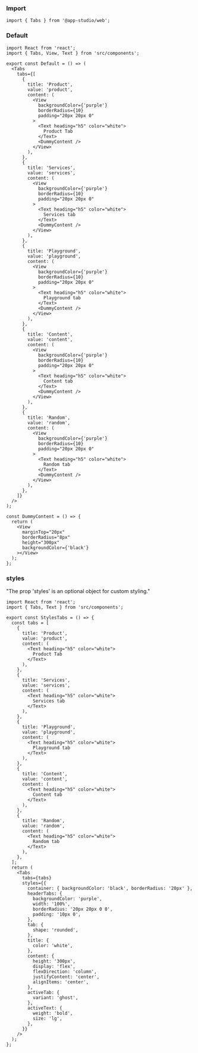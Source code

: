 ### **Import**

```tsx static
import { Tabs } from '@app-studio/web';
```

### **Default**

```tsx
import React from 'react';
import { Tabs, View, Text } from 'src/components';

export const Default = () => (
  <Tabs
    tabs={[
      {
        title: 'Product',
        value: 'product',
        content: (
          <View
            backgroundColor={'purple'}
            borderRadius={10}
            padding="20px 20px 0"
          >
            <Text heading="h5" color="white">
              Product Tab
            </Text>
            <DummyContent />
          </View>
        ),
      },
      {
        title: 'Services',
        value: 'services',
        content: (
          <View
            backgroundColor={'purple'}
            borderRadius={10}
            padding="20px 20px 0"
          >
            <Text heading="h5" color="white">
              Services tab
            </Text>
            <DummyContent />
          </View>
        ),
      },
      {
        title: 'Playground',
        value: 'playground',
        content: (
          <View
            backgroundColor={'purple'}
            borderRadius={10}
            padding="20px 20px 0"
          >
            <Text heading="h5" color="white">
              Playground tab
            </Text>
            <DummyContent />
          </View>
        ),
      },
      {
        title: 'Content',
        value: 'content',
        content: (
          <View
            backgroundColor={'purple'}
            borderRadius={10}
            padding="20px 20px 0"
          >
            <Text heading="h5" color="white">
              Content tab
            </Text>
            <DummyContent />
          </View>
        ),
      },
      {
        title: 'Random',
        value: 'random',
        content: (
          <View
            backgroundColor={'purple'}
            borderRadius={10}
            padding="20px 20px 0"
          >
            <Text heading="h5" color="white">
              Random tab
            </Text>
            <DummyContent />
          </View>
        ),
      },
    ]}
  />
);

const DummyContent = () => {
  return (
    <View
      marginTop="20px"
      borderRadius="8px"
      height="300px"
      backgroundColor={'black'}
    ></View>
  );
};
```

### **styles**

"The prop 'styles' is an optional object for custom styling."

```tsx
import React from 'react';
import { Tabs, Text } from 'src/components';

export const StylesTabs = () => {
  const tabs = [
    {
      title: 'Product',
      value: 'product',
      content: (
        <Text heading="h5" color="white">
          Product Tab
        </Text>
      ),
    },
    {
      title: 'Services',
      value: 'services',
      content: (
        <Text heading="h5" color="white">
          Services tab
        </Text>
      ),
    },
    {
      title: 'Playground',
      value: 'playground',
      content: (
        <Text heading="h5" color="white">
          Playground tab
        </Text>
      ),
    },
    {
      title: 'Content',
      value: 'content',
      content: (
        <Text heading="h5" color="white">
          Content tab
        </Text>
      ),
    },
    {
      title: 'Random',
      value: 'random',
      content: (
        <Text heading="h5" color="white">
          Random tab
        </Text>
      ),
    },
  ];
  return (
    <Tabs
      tabs={tabs}
      styles={{
        container: { backgroundColor: 'black', borderRadius: '20px' },
        headerTabs: {
          backgroundColor: 'purple',
          width: '100%',
          borderRadius: '20px 20px 0 0',
          padding: '10px 0',
        },
        tab: {
          shape: 'rounded',
        },
        title: {
          color: 'white',
        },
        content: {
          height: '300px',
          display: 'flex',
          flexDirection: 'column',
          justifyContent: 'center',
          alignItems: 'center',
        },
        activeTab: {
          variant: 'ghost',
        },
        activeText: {
          weight: 'bold',
          size: 'lg',
        },
      }}
    />
  );
};
```
